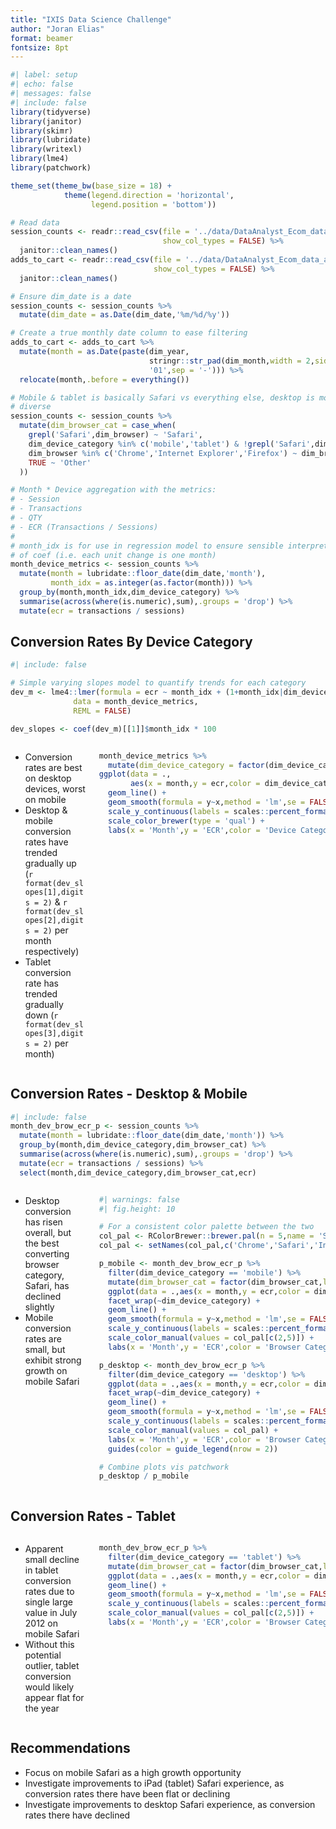 ```yaml
---
title: "IXIS Data Science Challenge"
author: "Joran Elias"
format: beamer
fontsize: 8pt
---
```


```r
#| label: setup
#| echo: false
#| messages: false
#| include: false
library(tidyverse)
library(janitor)
library(skimr)
library(lubridate)
library(writexl)
library(lme4)
library(patchwork)

theme_set(theme_bw(base_size = 18) + 
            theme(legend.direction = 'horizontal',
                  legend.position = 'bottom'))

# Read data
session_counts <- readr::read_csv(file = '../data/DataAnalyst_Ecom_data_sessionCounts.csv',
                                  show_col_types = FALSE) %>%
  janitor::clean_names()
adds_to_cart <- readr::read_csv(file = '../data/DataAnalyst_Ecom_data_addsToCart.csv',
                                show_col_types = FALSE) %>%
  janitor::clean_names()

# Ensure dim_date is a date
session_counts <- session_counts %>%
  mutate(dim_date = as.Date(dim_date,'%m/%d/%y'))

# Create a true monthly date column to ease filtering
adds_to_cart <- adds_to_cart %>%
  mutate(month = as.Date(paste(dim_year,
                               stringr::str_pad(dim_month,width = 2,side = 'left',pad = '0'),
                               '01',sep = '-'))) %>%
  relocate(month,.before = everything()) 

# Mobile & tablet is basically Safari vs everything else, desktop is more
# diverse
session_counts <- session_counts %>%
  mutate(dim_browser_cat = case_when(
    grepl('Safari',dim_browser) ~ 'Safari',
    dim_device_category %in% c('mobile','tablet') & !grepl('Safari',dim_browser) ~ 'Other',
    dim_browser %in% c('Chrome','Internet Explorer','Firefox') ~ dim_browser,
    TRUE ~ 'Other'
  ))

# Month * Device aggregation with the metrics:
# - Session
# - Transactions
# - QTY
# - ECR (Transactions / Sessions)
# 
# month_idx is for use in regression model to ensure sensible interpretation
# of coef (i.e. each unit change is one month)
month_device_metrics <- session_counts %>%
  mutate(month = lubridate::floor_date(dim_date,'month'),
         month_idx = as.integer(as.factor(month))) %>%
  group_by(month,month_idx,dim_device_category) %>%
  summarise(across(where(is.numeric),sum),.groups = 'drop') %>%
  mutate(ecr = transactions / sessions)
```

## Conversion Rates By Device Category
```r
#| include: false

# Simple varying slopes model to quantify trends for each category
dev_m <- lme4::lmer(formula = ecr ~ month_idx + (1+month_idx|dim_device_category),
              data = month_device_metrics,
              REML = FALSE)

dev_slopes <- coef(dev_m)[[1]]$month_idx * 100
```
:::: {.columns}

::: {.column width="25%"}

- Conversion rates are best on desktop devices, worst on mobile
- Desktop & mobile conversion rates have trended gradually up (`r format(dev_slopes[1],digits = 2)` \& `r format(dev_slopes[2],digits = 2)` per month respectively)
- Tablet conversion rate has trended gradually down (`r format(dev_slopes[3],digits = 2)` per month)

:::

::: {.column width="75%"}
```r
month_device_metrics %>%
  mutate(dim_device_category = factor(dim_device_category,levels = c('desktop','tablet','mobile'))) %>%
ggplot(data = .,
       aes(x = month,y = ecr,color = dim_device_category)) + 
  geom_line() + 
  geom_smooth(formula = y~x,method = 'lm',se = FALSE,linetype = 'dashed') + 
  scale_y_continuous(labels = scales::percent_format()) + 
  scale_color_brewer(type = 'qual') +
  labs(x = 'Month',y = 'ECR',color = 'Device Category')
```
:::

::::

## Conversion Rates - Desktop & Mobile
```r
#| include: false
month_dev_brow_ecr_p <- session_counts %>%
  mutate(month = lubridate::floor_date(dim_date,'month')) %>%
  group_by(month,dim_device_category,dim_browser_cat) %>%
  summarise(across(where(is.numeric),sum),.groups = 'drop') %>%
  mutate(ecr = transactions / sessions) %>%
  select(month,dim_device_category,dim_browser_cat,ecr)
```

:::: {.columns}
::: {.column width="25%"}

- Desktop conversion has risen overall, but the best converting browser category, Safari, has declined slightly
- Mobile conversion rates are small, but exhibit strong growth on mobile Safari

:::

::: {.column width="75%"}

```r
#| warnings: false
#| fig.height: 10

# For a consistent color palette between the two
col_pal <- RColorBrewer::brewer.pal(n = 5,name = 'Set1')
col_pal <- setNames(col_pal,c('Chrome','Safari','Internet Explorer','Firefox','Other'))

p_mobile <- month_dev_brow_ecr_p %>% 
  filter(dim_device_category == 'mobile') %>%
  mutate(dim_browser_cat = factor(dim_browser_cat,levels = c('Safari','Other'))) %>%
  ggplot(data = .,aes(x = month,y = ecr,color = dim_browser_cat)) +
  facet_wrap(~dim_device_category) +
  geom_line() + 
  geom_smooth(formula = y~x,method = 'lm',se = FALSE,linetype = 'dashed') +
  scale_y_continuous(labels = scales::percent_format()) + 
  scale_color_manual(values = col_pal[c(2,5)]) +
  labs(x = 'Month',y = 'ECR',color = 'Browser Category')

p_desktop <- month_dev_brow_ecr_p %>% 
  filter(dim_device_category == 'desktop') %>%
  ggplot(data = .,aes(x = month,y = ecr,color = dim_browser_cat)) +
  facet_wrap(~dim_device_category) +
  geom_line() + 
  geom_smooth(formula = y~x,method = 'lm',se = FALSE,linetype = 'dashed') +
  scale_y_continuous(labels = scales::percent_format()) + 
  scale_color_manual(values = col_pal) +
  labs(x = 'Month',y = 'ECR',color = 'Browser Category') + 
  guides(color = guide_legend(nrow = 2))

# Combine plots vis patchwork
p_desktop / p_mobile
```
:::
::::

## Conversion Rates - Tablet
:::: {.columns}
::: {.column width="25%"}

- Apparent small decline in tablet conversion rates due to single large value in July 2012 on mobile Safari 
- Without this potential outlier, tablet conversion would likely appear flat for the year

:::

::: {.column width="75%"}

```r
month_dev_brow_ecr_p %>% 
  filter(dim_device_category == 'tablet') %>%
  mutate(dim_browser_cat = factor(dim_browser_cat,levels = c('Safari','Other'))) %>%
  ggplot(data = .,aes(x = month,y = ecr,color = dim_browser_cat)) +
  geom_line() + 
  geom_smooth(formula = y~x,method = 'lm',se = FALSE,linetype = 'dashed') +
  scale_y_continuous(labels = scales::percent_format()) + 
  scale_color_manual(values = col_pal[c(2,5)]) +
  labs(x = 'Month',y = 'ECR',color = 'Browser Category')
```
:::
::::
## Recommendations

- Focus on mobile Safari as a high growth opportunity
- Investigate improvements to iPad (tablet) Safari experience, as conversion rates there have been flat or declining
- Investigate improvements to desktop Safari experience, as conversion rates there have declined
